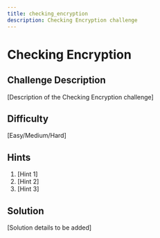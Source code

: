 ```yaml
---
title: checking_encryption
description: Checking Encryption challenge
---
```


# Checking Encryption

## Challenge Description

[Description of the Checking Encryption challenge]

## Difficulty

[Easy/Medium/Hard]

## Hints

1. [Hint 1]
2. [Hint 2]
3. [Hint 3]

## Solution

[Solution details to be added]
